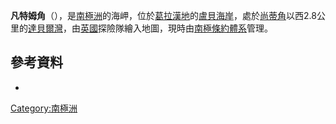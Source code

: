 {{coord|66|25|S|65|41|W|display=title}}
'''凡特姆角'''（{{lang-en|Phantom Point}}），是[[南極洲|南極洲]]的海岬，位於[[葛拉漢地|葛拉漢地]]的[[盧貝海岸|盧貝海岸]]，處於[[尚蒂角|尚蒂角]]以西2.8公里的[[達貝爾灣|達貝爾灣]]，由[[英國|英國]]探險隊繪入地圖，現時由[[南極條約體系|南極條約體系]]管理。
==參考資料==
*{{usgs-gazetteer}}

{{DEFAULTSORT:Phantom Point}}
[[Category:南極洲|Category:南極洲]]


{{LoubetCoast-geo-stub}}